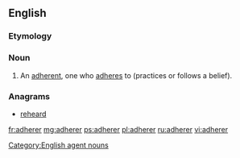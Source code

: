 {{also|adhérer}}
==English==

===Etymology===
{{suffix|en|adhere|er}}

===Noun===
{{en-noun}}

# An [[adherent]], one who [[adhere]]s to (practices or follows a belief).

===Anagrams===
* [[reheard#English|reheard]]

[[Category:English agent nouns]]

[[fr:adherer]]
[[mg:adherer]]
[[ps:adherer]]
[[pl:adherer]]
[[ru:adherer]]
[[vi:adherer]]